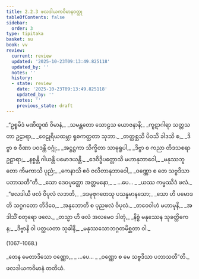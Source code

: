 ```yaml
---
title: 2.2.3 ဖလဒါယကဝိမာနဝတ္ထု
tableOfContents: false
sidebar:
  order: 3
type: tipitaka
basket: su
book: vv
review:
  current: review
  updated: '2025-10-23T09:13:49.825118'
  updated_by: ''
  notes: ''
  history:
  - state: review
    date: '2025-10-23T09:13:49.825118'
    updated_by: ''
    notes: ''
    previous_state: draft
---
```



<ReviewStatus review={frontmatter.review} showDetails={true} />

<HypothesisAnnotation frontmatter={frontmatter} />

<DynamicBreadcrumb />

<Division number="1060" book="vv" e="ch" v="19" p="97">

<Paragraph number="908" type="verses" book="vv">
_“ဥစ္စမိဒံ မဏိထူဏံ ဝိမာနံ,_  
_သမန္တတော သောဠသ ယောဇနာနိ;_  
_ကူဋာဂါရာ သတ္တသတာ ဥဠာရာ,_  
_ဝေဠုရိယထမ္ဘာ ရုစကတ္ထတာ သုဘာ._  

</Paragraph>

</Division>
<Division number="1061" book="vv" e="ch" v="19" p="97">

<Paragraph number="909" type="verses" book="vv">
_တတ္ထစ္ဆသိ ပိဝသိ ခါဒသိ စ,_  
_ဒိဗ္ဗာ စ ဝီဏာ ပဝဒန္တိ ဝဂ္ဂုံ;_  
_အဋ္ဌဋ္ဌကာ သိက္ခိတာ သာဓုရူပါ,_  
_ဒိဗ္ဗာ စ ကညာ တိဒသစရာ ဥဠာရာ;_  
_နစ္စန္တိ ဂါယန္တိ ပမောဒယန္တိ._  

</Paragraph>

</Division>
<Division number="1062" book="vv" e="ch" v="19" p="97">

<Paragraph number="910" type="verses" book="vv">
_ဒေဝိဒ္ဓိပတ္တောသိ မဟာနုဘာဝေါ,_  
_မနုဿဘူတော ကိမကာသိ ပုညံ;_  
_ကေနာသိ ဧဝံ ဇလိတာနုဘာဝေါ,_  
_ဝဏ္ဏော စ တေ သဗ္ဗဒိသာ ပဘာသတီ”တိ._  

</Paragraph>

</Division>
<Division number="1063" book="vv" e="ch" v="19" p="97">

<Paragraph number="911" type="verses" book="vv">
_သော ဒေဝပုတ္တော အတ္တမနော,_  
_ …ပေ… _  
_ယဿ ကမ္မဿိဒံ ဖလံ._  

</Paragraph>

</Division>
<Division number="1064" book="vv" e="ch" v="19" p="97">

<Paragraph number="912" type="verses" book="vv">
_“ဖလဒါယီ ဖလံ ဝိပုလံ လဘတိ,_  
_ဒဒမုဇုဂတေသု ပသန္နမာနသော;_  
_သော ဟိ ပမောဒတိ သဂ္ဂဂတော တိဒိဝေ,_  
_အနုဘောတိ စ ပုညဖလံ ဝိပုလံ._  

</Paragraph>

</Division>
<Division number="1065" book="vv" e="ch" v="19" p="97">

<Paragraph number="913" type="verses" book="vv">
_တဝေဝါဟံ မဟာမုနိ,_  
_အဒါသိံ စတုရော ဖလေ._  

</Paragraph>

</Division>
<Division number="1066" book="vv" e="ch" v="19" p="97">

<Paragraph number="914" type="verses" book="vv">
_တသ္မာ ဟိ ဖလံ အလမေဝ ဒါတုံ,_  
_နိစ္စံ မနုဿေန သုခတ္ထိကေန;_  
_ဒိဗ္ဗာနိ ဝါ ပတ္ထယတာ သုခါနိ,_  
_မနုဿသောဘဂ္ဂတမိစ္ဆတာ ဝါ._  


(1067–1068.)
</Paragraph>

<Paragraph number="915" type="verses" book="vv">
_တေန မေတာဒိသော ဝဏ္ဏော,_  
_ …ပေ… _  
_ဝဏ္ဏော စ မေ သဗ္ဗဒိသာ ပဘာသတီ”တိ._  


</Paragraph>
</Division>

<Paragraph number="916" type="center" book="vv">
ဖလဒါယကဝိမာနံ တတိယံ.
</Paragraph>